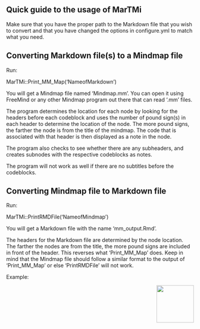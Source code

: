 ## Quick guide to the usage of MarTMi

Make sure that you have the proper path to the Markdown file that you wish to convert and that you have changed the options in configure.yml to match what you need.

## Converting Markdown file(s) to a Mindmap file
Run:


MarTMi::Print_MM_Map('NameofMarkdown')


You will get a Mindmap file named 'Mindmap.mm'. You can open it using FreeMind or any other Mindmap program out there that can read '.mm' files.

The program determines the location for each node by looking for the headers before each codeblock and uses the number of pound sign(s) in each header to determine the location of the node. The more pound signs, the farther the node is from the title of the mindmap. The code that is associated with that header is then displayed as a note in the node. 

The program also checks to see whether there are any subheaders, and creates subnodes with the respective codeblocks as notes.

The program will not work as well if there are no subtitles before the codeblocks. 

## Converting Mindmap file to Markdown file
Run:


MarTMi::PrintRMDFile('NameofMindmap')


You will get a Markdown file with the name 'mm_output.Rmd'.

The headers for the Markdown file are determined by the node location. The farther the nodes are from the title, the more pound signs are included in front of the header. This reverses what 'Print_MM_Map' does.
Keep in mind that the Mindmap file should follow a similar format to the output of 'Print_MM_Map' or else 'PrintRMDFile' will not work.

Example:

<img src="MarTMi_example_output.png" align ="right" width='100' height='100'/>


